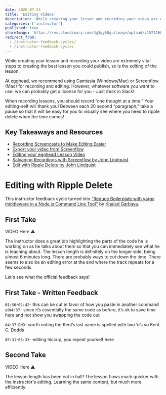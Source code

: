 ```yaml
---
date: 2020-07-24
title: 'Editing Videos'
description: 'While creating your lesson and recording your video are extremely vital steps to creating the best lesson you could publish, so is the editing of the lesson.'
categories: ['instructor']
published: true
shareImage: 'https://res.cloudinary.com/dg3gyk0gu/image/upload/v1571260698/og-image-assets/share_image_getting_started.png'
redirect_from:
  - /instructor-feedback-cycles/
  - /instructor-feedback-cycles
---
```


While creating your lesson and recording your video are extremely vital steps to creating the best lesson you could publish, so is the editing of the lesson.

At egghead, we recommend using Camtasia (Windows/Mac) or Screenflow (Mac) for recording and editing. However, whatever software you want to use, we can probably get a license for you - Just #ask in Slack!

When recording lessons, you should record “one thought at a time.” Your editing-self will thank you! Between each 20 second “paragraph,” take a pause so that it will be easy for you to visually see where you need to ripple delete when the time comes!

## Key Takeaways and Resources

- [Recording Screencasts to Make Editing Easier](https://howtoegghead.com/instructor/screencasting/pre-editing/)
- [Export your video from Screenflow](https://howtoegghead.com/instructor/screencasting/export-screenflow/)
- [Editing your egghead Lesson Video](https://howtoegghead.com/instructor/screencasting/editing/)
- [Salvaging Recordings with Screenflow by John Lindquist](https://egghead.io/playlists/salvaging-recordings-with-screenflow-1402a37c)
- [Edit with Ripple Delete by John Lindquist](https://egghead.io/lessons/tools-edit-with-ripple-delete)

# Editing with Ripple Delete

This instructor feedback cycle turned into ["Reduce Boilerplate with yargs middleware in a Node.js Command Line Tool"](https://egghead.io/lessons/node-js-reduce-boilerplate-with-yargs-middleware-in-a-node-js-command-line-tool) by [Khaled Garbaya](https://egghead.io/instructors/khaled-garbaya).

## First Take

VIDEO Here ⚠️

The instructor does a great job highlighting the parts of the code he is working on as he talks about them so that you can immediately see what he is teaching about. The lesson length is definitely on the longer side, being almost 6 minutes long. There are probably ways to cut down the time. There seems to also be an editing error at the end where the track repeats for a few seconds.

Let's see what the official feedback says!

## First Take - Written Feedback

`01:56`-`02:42`- this can be cut in favor of how you paste in another command at`04:37`- since it’s essentially the same code as before, it’s ok to save time here and not show you swapping the code out

`04:37`-`END`- worth noting the Kent’s last name is spelled with two ’d’s so Kent C. Dodds

`05:31`-`05:33`- editing hiccup, you repeat yourself here

## Second Take

VIDEO Here ⚠️

The lesson length has been cut in half! The lesson flows much quicker with the instructor's editing. Learning the same content, but much more efficiently.

